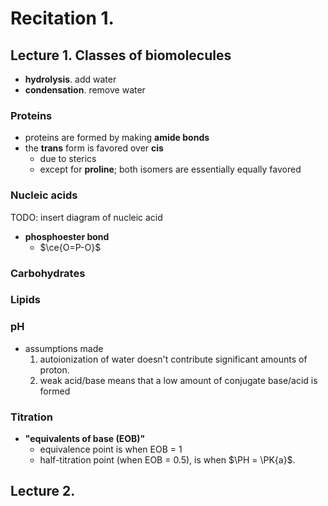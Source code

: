 # Recitation 1. 

## Lecture 1. Classes of biomolecules
- **hydrolysis**. add water
- **condensation**. remove water

### Proteins
- proteins are formed by making **amide bonds**
- the **trans** form is favored over **cis**
  - due to sterics
  - except for **proline**; both isomers are essentially equally favored

### Nucleic acids

TODO: insert diagram of nucleic acid
- **phosphoester bond**
  - $\ce{O=P-O}$

### Carbohydrates

### Lipids

### pH
- assumptions made
  1. autoionization of water doesn't contribute significant amounts of proton.
  2. weak acid/base means that a low amount of conjugate base/acid is formed

### Titration
- **"equivalents of base (EOB)"**
  - equivalence point is when EOB = 1
  - half-titration point (when EOB = 0.5), is when $\PH = \PK{a}$.

## Lecture 2.

